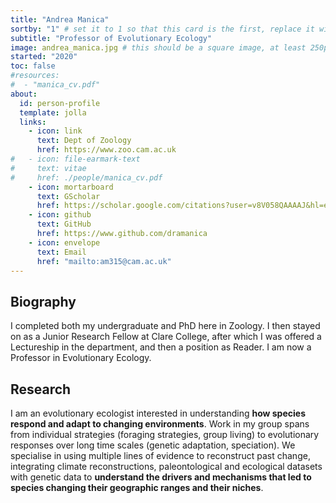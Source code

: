 ```yaml
---
title: "Andrea Manica"
sortby: "1" # set it to 1 so that this card is the first, replace it with your name for alphabetic ordering
subtitle: "Professor of Evolutionary Ecology"
image: andrea_manica.jpg # this should be a square image, at least 250px by 250px
started: "2020"
toc: false
#resources: 
#  - "manica_cv.pdf"
about:
  id: person-profile
  template: jolla
  links:
    - icon: link
      text: Dept of Zoology
      href: https://www.zoo.cam.ac.uk
#   - icon: file-earmark-text
#     text: vitae
#     href: ./people/manica_cv.pdf
    - icon: mortarboard
      text: GScholar
      href: https://scholar.google.com/citations?user=v8V058QAAAAJ&hl=en
    - icon: github
      text: GitHub
      href: https://www.github.com/dramanica
    - icon: envelope
      text: Email
      href: "mailto:am315@cam.ac.uk"
---
```


:::{#person-profile}
:::

## Biography
I completed both my undergraduate and PhD here in Zoology. I then stayed on as a Junior Research Fellow at Clare College, after which I was offered a Lectureship in the department, and then a position as Reader. I am now a Professor in Evolutionary Ecology.

## Research

I am an evolutionary ecologist interested in understanding **how species respond and adapt to changing environments**. Work in my group spans from individual strategies (foraging strategies, group living) to evolutionary responses over long time scales (genetic adaptation, speciation). We specialise in using multiple lines of evidence to reconstruct past change, integrating climate reconstructions, paleontological and ecological datasets with genetic data to **understand the drivers and mechanisms that led to species changing their geographic ranges and their niches**.

